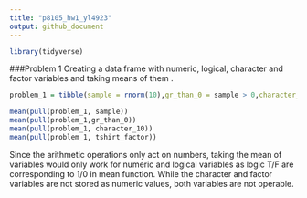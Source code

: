 ```yaml
---
title: "p8105_hw1_yl4923"
output: github_document
---
```


```r
library(tidyverse)
```

###Problem 1
Creating a data frame with numeric, logical, character and factor variables and taking means of them .
```r
problem_1 = tibble(sample = rnorm(10),gr_than_0 = sample > 0,character_10 = c("My","name","is","Alex","Welcome","to","my","R","programming","workspace"),tshirt_factor = factor(c("M","L","S","S","L","M","L","M","S","S"),ordered = TRUE,levels = c("S","M","L") ))

mean(pull(problem_1, sample))
mean(pull(problem_1,gr_than_0))
mean(pull(problem_1, character_10))
mean(pull(problem_1, tshirt_factor))
```
Since the arithmetic operations only act on numbers, taking the mean of variables would only work for numeric and logical variables as logic T/F are corresponding to 1/0 in mean function. While the character and factor variables are not stored as numeric values, both variables are not operable.  
